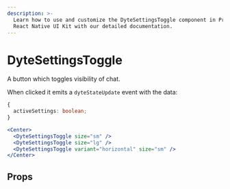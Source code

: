 ```yaml
---
description: >-
  Learn how to use and customize the DyteSettingsToggle component in ProductDB's
  React Native UI Kit with our detailed documentation.
---
```


# DyteSettingsToggle

A button which toggles visibility of chat.

When clicked it emits a `dyteStateUpdate` event with the data:

```ts
{
  activeSettings: boolean;
}
```

```jsx
<Center>
  <DyteSettingsToggle size="sm" />
  <DyteSettingsToggle size="lg" />
  <DyteSettingsToggle variant="horizontal" size="sm" />
</Center>
```

## Props

<PropsTable of="dyte-settings-toggle" />

<head>
  <title>React Native UI Kit DyteSettingsToggle</title>
</head>
